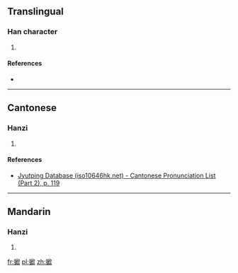 ==Translingual==

===Han character===
{{Han char|rn=64|rad=手|as=14|sn=17|four=57082|canj=QHUO|ids=⿰扌歋}}

# {{defn|Han|sort=手14}}

====References====
* {{Han ref|kx=0460.120|dkj=12865|hdz=31974.130|uh=64E8|ud=25832|bh=ECED|bd=60653}}

----

==Cantonese==

===Hanzi===
{{yue-hanzi|jyut=[[je4]]|y=ye4}}

# {{defn|lang=yue|sort=手14}}

====References====
* [http://www.iso10646hk.net/jp/document/download.jsp Jyutping Database (iso10646hk.net) - Cantonese Pronunciation List (Part 2), p. 119]

----

==Mandarin==

===Hanzi===
{{cmn-hanzi|pin=[[yé]] ([[ye2]])|wg=yeh<sup>2</sup>}}

# {{defn|lang=cmn|sort=手14}}

[[fr:擨]]
[[pl:擨]]
[[zh:擨]]